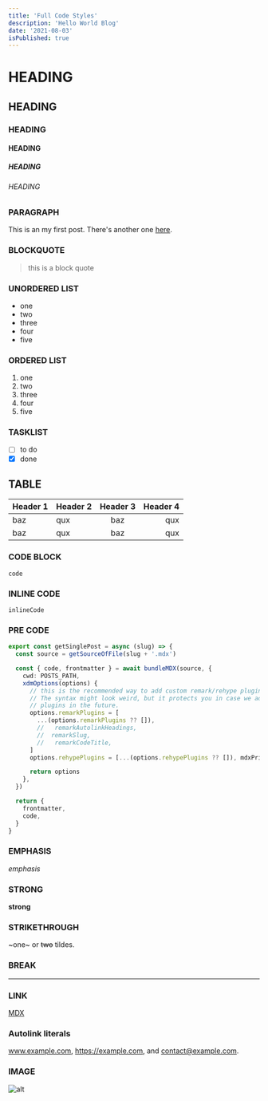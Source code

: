 ```yaml
---
title: 'Full Code Styles'
description: 'Hello World Blog'
date: '2021-08-03'
isPublished: true
---
```


# HEADING

## HEADING

### HEADING

#### HEADING

##### HEADING

###### HEADING

### PARAGRAPH

This is an my first post. There's another one [here](/posts/post-with-cool-component).

### BLOCKQUOTE

> this is a block quote

### UNORDERED LIST

- one
- two
- three
- four
- five

### ORDERED LIST

1. one
2. two
3. three
4. four
5. five

### TASKLIST

- [ ] to do
- [x] done

## TABLE

| Header 1 | Header 2 | Header 3 | Header 4 |
| -------- | :------- | :------: | -------: |
| baz      | qux      |   baz    |      qux |
| baz      | qux      |   baz    |      qux |

### CODE BLOCK

```
code
```

### INLINE CODE

`inlineCode`

### PRE CODE

```js:/src/hello.ts {4-7,9} showLineNumbers
export const getSinglePost = async (slug) => {
  const source = getSourceOfFile(slug + '.mdx')

  const { code, frontmatter } = await bundleMDX(source, {
    cwd: POSTS_PATH,
    xdmOptions(options) {
      // this is the recommended way to add custom remark/rehype plugins:
      // The syntax might look weird, but it protects you in case we add/remove
      // plugins in the future.
      options.remarkPlugins = [
        ...(options.remarkPlugins ?? []),
        //   remarkAutolinkHeadings,
        //  remarkSlug,
        //   remarkCodeTitle,
      ]
      options.rehypePlugins = [...(options.rehypePlugins ?? []), mdxPrism]

      return options
    },
  })

  return {
    frontmatter,
    code,
  }
}
```

### EMPHASIS

_emphasis_

### STRONG

**strong**

### STRIKETHROUGH

~one~ or ~~two~~ tildes.

### BREAK

---

### LINK

[MDX](https://mdxjs.com)

### Autolink literals

www.example.com, https://example.com, and contact@example.com.

### IMAGE

![alt](https://mdx-logo.now.sh)
